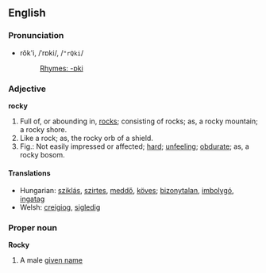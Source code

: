 ==English==
===Pronunciation===
*rŏk'i, /ˈrɒki/, /<tt>"rQki</tt>/
*:[[Rhymes:English:-ɒki|Rhymes: -ɒki]]

===Adjective===
'''rocky'''

#Full of, or abounding in, [[rock]]s; consisting of rocks; as, a rocky mountain; a rocky shore.
#Like a rock; as, the rocky orb of a shield.
#Fig.: Not easily impressed or affected; [[hard]]; [[unfeeling]]; [[obdurate]]; as, a rocky bosom.

====Translations====
*Hungarian: [[sziklás]], [[szirtes]], [[meddő]], [[köves]]; [[bizonytalan]], [[imbolygó]], [[ingatag]]
*Welsh: [[creigiog]], [[sigledig]]

===Proper noun===
'''Rocky'''

# A male [[given name]]<!-- or only a nickname? -->